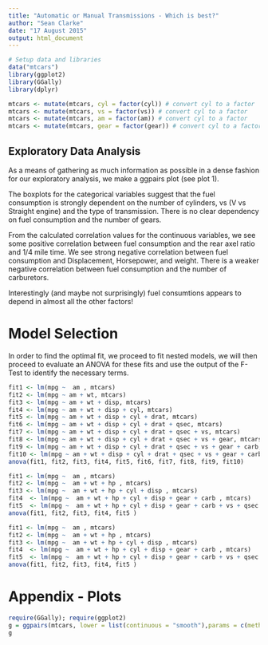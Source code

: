 ```yaml
---
title: "Automatic or Manual Transmissions - Which is best?"
author: "Sean Clarke"
date: "17 August 2015"
output: html_document
---
```


```r
# Setup data and libraries
data("mtcars")
library(ggplot2)
library(GGally)
library(dplyr)

mtcars <- mutate(mtcars, cyl = factor(cyl)) # convert cyl to a factor
mtcars <- mutate(mtcars, vs = factor(vs)) # convert cyl to a factor
mtcars <- mutate(mtcars, am = factor(am)) # convert cyl to a factor
mtcars <- mutate(mtcars, gear = factor(gear)) # convert cyl to a factor
```

## Exploratory Data Analysis

As a means of gathering as much information as possible in a dense fashion for our exploratory analysis, we make a ggpairs plot (see plot 1). 

The boxplots for the categorical variables suggest that the fuel consumption is strongly dependent on the number of cylinders, vs (V vs Straight engine) and the type of transmission. There is no clear dependency on fuel consumption and the number of gears.

From the calculated correlation values for the continuous variables, we see some positive correlation between fuel consumption and the rear axel ratio and 1/4 mile time. We see strong negative correlation between fuel consumption and Displacement, Horsepower, and weight. There is a weaker negative correlation between fuel consumption and the number of carburetors.

Interestingly (and maybe not surprisingly) fuel consumtions appears to depend in almost all the other factors!

# Model Selection

In order to find the optimal fit, we proceed to fit nested models, we will then proceed to evaluate an ANOVA for these fits and use the output of the F-Test to identify the necessary terms.

```r
fit1 <- lm(mpg ~  am , mtcars)
fit2 <- lm(mpg ~ am + wt, mtcars)
fit3 <- lm(mpg ~ am + wt + disp, mtcars)
fit4 <- lm(mpg ~ am + wt + disp + cyl, mtcars)
fit5 <- lm(mpg ~ am + wt + disp + cyl + drat, mtcars)
fit6 <- lm(mpg ~ am + wt + disp + cyl + drat + qsec, mtcars)
fit7 <- lm(mpg ~ am + wt + disp + cyl + drat + qsec + vs, mtcars)
fit8 <- lm(mpg ~ am + wt + disp + cyl + drat + qsec + vs + gear, mtcars)
fit9 <- lm(mpg ~ am + wt + disp + cyl + drat + qsec + vs + gear + carb, mtcars)
fit10 <- lm(mpg ~ am + wt + disp + cyl + drat + qsec + vs + gear + carb + hp, mtcars)
anova(fit1, fit2, fit3, fit4, fit5, fit6, fit7, fit8, fit9, fit10)
```

```r
fit1 <- lm(mpg ~  am , mtcars)
fit2 <- lm(mpg ~  am + wt + hp , mtcars)
fit3 <- lm(mpg ~  am + wt + hp + cyl + disp , mtcars)
fit4  <- lm(mpg ~  am + wt + hp + cyl + disp + gear + carb , mtcars)
fit5  <- lm(mpg ~  am + wt + hp + cyl + disp + gear + carb + vs + qsec , mtcars)
anova(fit1, fit2, fit3, fit4, fit5 )
```

```r
fit1 <- lm(mpg ~  am , mtcars)
fit2 <- lm(mpg ~  am + wt + hp , mtcars)
fit3 <- lm(mpg ~  am + wt + hp + cyl + disp , mtcars)
fit4  <- lm(mpg ~  am + wt + hp + cyl + disp + gear + carb , mtcars)
fit5  <- lm(mpg ~  am + wt + hp + cyl + disp + gear + carb + vs + qsec , mtcars)
anova(fit1, fit2, fit3, fit4, fit5 )
```

# Appendix - Plots

```r
require(GGally); require(ggplot2)
g = ggpairs(mtcars, lower = list(continuous = "smooth"),params = c(method = "loess"), title="Plot 1 - ggpairs plot for mtcars dataset to investigate dependencies")
g
```


